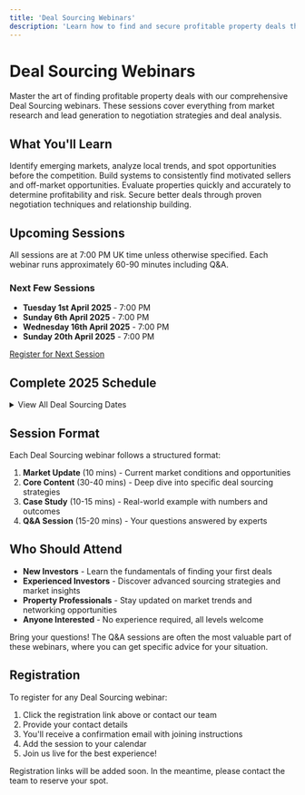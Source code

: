 ```yaml
---
title: 'Deal Sourcing Webinars'
description: 'Learn how to find and secure profitable property deals through our expert-led webinars.'
---
```


# Deal Sourcing Webinars

Master the art of finding profitable property deals with our comprehensive Deal Sourcing webinars. These sessions cover everything from market research and lead generation to negotiation strategies and deal analysis.

## What You'll Learn

<CardGroup cols={2}>
  <Card title="Market Research" icon="chart-line">
    Identify emerging markets, analyze local trends, and spot opportunities before the competition.
  </Card>
  
  <Card title="Lead Generation" icon="magnet">
    Build systems to consistently find motivated sellers and off-market opportunities.
  </Card>
  
  <Card title="Deal Analysis" icon="calculator">
    Evaluate properties quickly and accurately to determine profitability and risk.
  </Card>
  
  <Card title="Negotiation Skills" icon="handshake">
    Secure better deals through proven negotiation techniques and relationship building.
  </Card>
</CardGroup>

## Upcoming Sessions

<Note>
  All sessions are at 7:00 PM UK time unless otherwise specified. Each webinar runs approximately 60-90 minutes including Q&A.
</Note>

### Next Few Sessions
- **Tuesday 1st April 2025** - 7:00 PM
- **Sunday 6th April 2025** - 7:00 PM  
- **Wednesday 16th April 2025** - 7:00 PM
- **Sunday 20th April 2025** - 7:00 PM

<div className="mt-6">
  <a 
    href="#" 
    className="inline-block bg-primary text-white px-6 py-3 rounded-full hover:bg-opacity-90 transition-all font-medium"
  >
    Register for Next Session
  </a>
</div>

## Complete 2025 Schedule

<details>
<summary className="cursor-pointer text-lg font-semibold mb-4">View All Deal Sourcing Dates</summary>

### Spring 2025 (March - May)
| Date | Time | Status |
|------|------|--------|
| Tuesday 1st April | 7:00 PM | Upcoming |
| Sunday 6th April | 7:00 PM | Upcoming |
| Wednesday 16th April | 7:00 PM | Upcoming |
| Sunday 20th April | 7:00 PM | Upcoming |
| Thursday 1st May | 7:00 PM | Upcoming |
| Tuesday 13th May | 7:00 PM | Upcoming |
| Tuesday 20th May | 7:00 PM | Upcoming |
| Sunday 25th May | 7:00 PM | Upcoming |

### Summer 2025 (June - August)
| Date | Time | Status |
|------|------|--------|
| Monday 2nd June | 7:00 PM | Upcoming |
| Sunday 8th June | 7:00 PM | Upcoming |
| Sunday 15th June | 7:00 PM | Upcoming |
| Tuesday 24th June | 7:00 PM | Upcoming |
| Sunday 29th June | 7:00 PM | Upcoming |
| Sunday 6th July | 7:00 PM | Upcoming |
| Sunday 13th July | 7:00 PM | Upcoming |
| Sunday 20th July | 7:00 PM | Upcoming |
| Sunday 27th July | 7:00 PM | Upcoming |
| Sunday 3rd August | 7:00 PM | Upcoming |
| Sunday 10th August | 7:00 PM | Upcoming |
| Sunday 17th August | 7:00 PM | Upcoming |
| Sunday 24th August | 7:00 PM | Upcoming |
| Sunday 31st August | 7:00 PM | Upcoming |

### Autumn 2025 (September - November)
| Date | Time | Status |
|------|------|--------|
| Sunday 7th September | 7:00 PM | Upcoming |
| Monday 22nd September | 7:00 PM | Upcoming |
| Sunday 28th September | 7:00 PM | Upcoming |
| Sunday 5th October | 7:00 PM | Upcoming |
| Sunday 12th October | 7:00 PM | Upcoming |
| Sunday 19th October | 7:00 PM | Upcoming |
| Tuesday 28th October | 7:00 PM | Upcoming |
| Monday 3rd November | 7:00 PM | Upcoming |
| Sunday 9th November | 7:00 PM | Upcoming |
| Sunday 16th November | 7:00 PM | Upcoming |
| Tuesday 25th November | 7:00 PM | Upcoming |

### Winter 2025 (December)
| Date | Time | Status |
|------|------|--------|
| Monday 1st December | 7:00 PM | Upcoming |
| Sunday 7th December | 7:00 PM | Upcoming |
| Sunday 14th December | 7:00 PM | Upcoming* |
| Monday 22nd December | 12:30 PM | Upcoming |

*Subject to change due to potential Hyrox event

</details>

## Session Format

Each Deal Sourcing webinar follows a structured format:

1. **Market Update** (10 mins) - Current market conditions and opportunities
2. **Core Content** (30-40 mins) - Deep dive into specific deal sourcing strategies
3. **Case Study** (10-15 mins) - Real-world example with numbers and outcomes
4. **Q&A Session** (15-20 mins) - Your questions answered by experts

## Who Should Attend

- **New Investors** - Learn the fundamentals of finding your first deals
- **Experienced Investors** - Discover advanced sourcing strategies and market insights
- **Property Professionals** - Stay updated on market trends and networking opportunities
- **Anyone Interested** - No experience required, all levels welcome

<Tip>
  Bring your questions! The Q&A sessions are often the most valuable part of these webinars, where you can get specific advice for your situation.
</Tip>

## Registration

To register for any Deal Sourcing webinar:

1. Click the registration link above or contact our team
2. Provide your contact details
3. You'll receive a confirmation email with joining instructions
4. Add the session to your calendar
5. Join us live for the best experience!

<Warning>
  Registration links will be added soon. In the meantime, please contact the team to reserve your spot.
</Warning>
